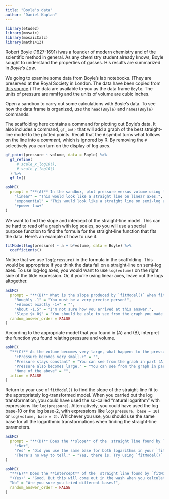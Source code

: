 ```yaml
---
title: "Boyle's data"
author: "Daniel Kaplan"
---
```


```r
library(etude2)
library(mosaic)
library(mosaicCalc)
library(math141Z)
```


Robert Boyle (1627-1691) iwas a founder of modern chemistry and of the scientific method in general. As any chemistry student already knows, Boyle sought to understand the properties of gasses. His results are summarized in *Boyle's Law*.

We going to examine some data from Boyle's lab notebooks. (They are preserved at the Royal Society in London. The data have been copied from [this source](
https://chem.libretexts.org/Courses/University_of_California_Davis/UCD_Chem_002A/UCD_Chem_2A/Text/Unit_III%3A_Physical_Properties_of_Gases/06.03_Relationships_among_Pressure%2C_Temperature%2C_Volume%2C_and_Amount).) The data are available to you as the data frame `Boyle`.  The units of pressure are mmHg and the units of volume are cubic inches.

Open a sandbox to carry out some calculations with Boyle's data. To see how the data frame is organized, use the `head(Boyle)` and `names(Boyle)` commands. 

::: {.scaffolding}
The scaffolding here contains a command for plotting out Boyle's data. It also includes a command, `gf_lm()` that will add a graph of the best straight-line model to the plotted points. Recall that the `#` symbol turns what follows on the line into a *comment*,  which is ignored by R. By removing the `#` selectively you can turn on the display of log axes.

```r
gf_point(pressure ~ volume, data = Boyle) %>%
  gf_refine(
     # scale_x_log10(),
     # scale_y_log10()
  ) %>%
  gf_lm()
```
:::


```r
askMC(
  prompt = "**(A)** In the sandbox, plot pressure versus volume using linear, semi-log, and log-log axes. Based on the plot, and the straight-line function drawn, which of these is a good model of the relationship between pressure and volume?",
    "linear" = "This would look like a straight line on linear axes.",
    "exponential" = "This would look like a straight line on semi-log axes.",
    "+power-law+"
)
```

::: {.scaffolding}
We want to find the slope and intercept of the straight-line model. This can be hard to read off a graph with log scales, so you will use a special purpose function to find the formula for the straight-line function that fits the data. Here's an example of how to use it.
```r
fitModel(log(pressure) ~ a + b*volume, data = Boyle) %>%
  coefficients()
```

Notice that we use `log(pressure)` in the formula in the scaffolding. This would be appropriate if you think the data fall on a straight-line on semi-log axes. To use log-log axes, you would want to use `log(volume)` on the right side of the tilde expression. Or, if you're using linear axes, leave out the logs altogether. 
:::


```r
askMC(
  prompt = "**(B)** What is the slope produced by `fitModel()` when fitting the correct model type from part (1)?",
    "Roughly -1" = "You must be a very precise person!",
    "+Almost exactly -1+" = "",
    "About -1.5" = "I'm not sure how you arrived at this answer.",
    "Slope $> 0$" = "You should be able to see from the graph you made in part (1) that the slope is negative.",
  random_answer_order = FALSE
)
```

According to the appropriate model that you found in (A) and (B), interpret the function you found relating pressure and volume.


```r
askMC(
  "**(C)** As the volume becomes very large, what happens to the pressure?",
    "+Pressure becomes very small.+" = "",
    "Pressure stays constant" = "You can see from the graph in part (A) that pressure does change with volume.",
    "Pressure also becomes large." = "You can see from the graph in part (A) that pressure goes down as volume goes up.",
    "None of the above" = "",
  inline = FALSE
)
```

Return to your use of `fitModel()` to find the slope of the straight-line fit to the appropriately log-transformed model. When you carried out the log transformation, you could have used the so-called "natural logarithm" with expressions like `log(pressure)`.  Alternatively, you could have used the log base-10 or the log base-2, with expressions like `log(pressure, base = 10)` or `log(volume, base = 2)`.  Whichever you use, you should use the same base for all the logarithmic transformations when finding the straight-line parameters.


```r
askMC(
  prompt = "**(D)** Does the **slope** of the  straight line found by `fitModel()` depend on which base is used?",
    "+No+",
    "Yes" = "Did you use the same base for both logarithms in your `fitModel()` expression?",
    "There's no way to tell." = "Yes, there is. Try using `fitModel()` with the different bases of log."
)
```

```r
askMC(
  "**(E)** Does the **intercept** of the  straight line found by `fitModel()` depend on which base is used?",
  "+Yes+" = "Good. But this will come out in the wash when you calculate the parameter $C$ in $C x^b$, since $C$ will be either $2^\\mbox{intercept}$ or $10^\\mbox{intercept}$ or $e^\\mbox{intercept}$ depending on the base log you use.",
  "No" = "Are you sure you tried different bases?",
  random_answer_order = FALSE
)
```

